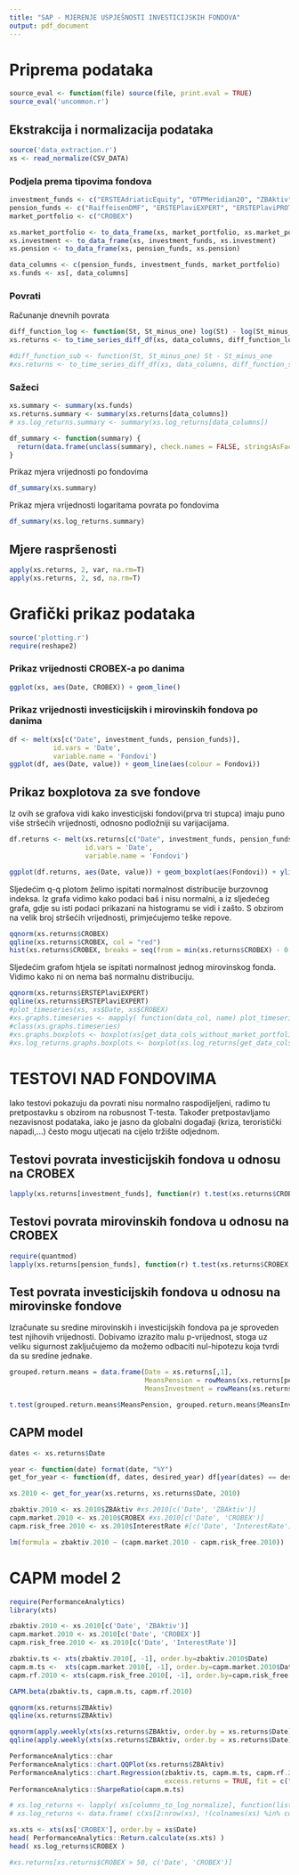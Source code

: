 ```yaml
---
title: "SAP - MJERENJE USPJEŠNOSTI INVESTICIJSKIH FONDOVA"
output: pdf_document
---
```

# Priprema podataka
```r
source_eval <- function(file) source(file, print.eval = TRUE)
source_eval('uncommon.r')
```


## Ekstrakcija i normalizacija podataka

```r
source('data_extraction.r')
xs <- read_normalize(CSV_DATA)
```

### Podjela prema tipovima fondova

```r
investment_funds <- c("ERSTEAdriaticEquity", "OTPMeridian20", "ZBAktiv")
pension_funds <- c("RaiffeisenDMF", "ERSTEPlaviEXPERT", "ERSTEPlaviPROTECT")
market_portfolio <- c("CROBEX")

xs.market_portfolio <- to_data_frame(xs, market_portfolio, xs.market_portfolio)
xs.investment <- to_data_frame(xs, investment_funds, xs.investment)
xs.pension <- to_data_frame(xs, pension_funds, xs.pension)

data_columns <- c(pension_funds, investment_funds, market_portfolio)
xs.funds <- xs[, data_columns]
```

### Povrati
Računanje dnevnih povrata
```r
diff_function_log <- function(St, St_minus_one) log(St) - log(St_minus_one)
xs.returns <- to_time_series_diff_df(xs, data_columns, diff_function_log)

#diff_function_sub <- function(St, St_minus_one) St - St_minus_one
#xs.returns <- to_time_series_diff_df(xs, data_columns, diff_function_sub)

```

### Sažeci
```r
xs.summary <- summary(xs.funds)
xs.returns.summary <- summary(xs.returns[data_columns])
# xs.log_returns.summary <- summary(xs.log_returns[data_columns])

df_summary <- function(summary) {
  return(data.frame(unclass(summary), check.names = FALSE, stringsAsFactors = FALSE))
}
```
Prikaz mjera vrijednosti po fondovima 
```r
df_summary(xs.summary)
```

Prikaz mjera vrijednosti logaritama povrata po fondovima
```r
df_summary(xs.log_returns.summary)
```

## Mjere raspršenosti
```r

apply(xs.returns, 2, var, na.rm=T) 
apply(xs.returns, 2, sd, na.rm=T) 

```

# Grafički prikaz podataka
```r
source('plotting.r')
require(reshape2)
```

### Prikaz vrijednosti CROBEX-a po danima
```r
ggplot(xs, aes(Date, CROBEX)) + geom_line()
```

### Prikaz vrijednosti investicijskih i mirovinskih fondova po danima 
```r
df <- melt(xs[c("Date", investment_funds, pension_funds)], 
           id.vars = 'Date', 
           variable.name = 'Fondovi')
ggplot(df, aes(Date, value)) + geom_line(aes(colour = Fondovi))
```

## Prikaz boxplotova za sve fondove

Iz ovih se grafova vidi kako investicijski fondovi(prva tri stupca) imaju puno više stršećih vrijednosti, odnosno podložniji su varijacijama. 
```r

df.returns <- melt(xs.returns[c("Date", investment_funds, pension_funds)], 
                   id.vars = 'Date', 
                   variable.name = 'Fondovi')
```

```r
ggplot(df.returns, aes(Date, value)) + geom_boxplot(aes(Fondovi)) + ylim(c(-10, 10))
```

Sljedećim q-q plotom želimo ispitati normalnost distribucije burzovnog indeksa. Iz grafa vidimo kako podaci baš i nisu normalni, a iz sljedećeg grafa, gdje su isti podaci prikazani na histogramu se vidi i zašto. S obzirom na velik broj stršećih vrijednosti, primjećujemo teške repove.
```r
qqnorm(xs.returns$CROBEX)
qqline(xs.returns$CROBEX, col = "red")
hist(xs.returns$CROBEX, breaks = seq(from = min(xs.returns$CROBEX) - 0.5, to = max(xs.returns$CROBEX) + 0.5, length = 50))
```

Sljedećim grafom htjela se ispitati normalnost jednog mirovinskog fonda. Vidimo kako ni on nema baš normalnu distribuciju.
```r
qqnorm(xs.returns$ERSTEPlaviEXPERT)
qqline(xs.returns$ERSTEPlaviEXPERT)
#plot_timeseries(xs, xs$Date, xs$CROBEX)
#xs.graphs.timeseries <- mapply( function(data_col, name) plot_timeseries(xs, xs$Date, data_col, name), xs.funds, colnames(xs.funds) )
#class(xs.graphs.timeseries)
#xs.graphs.boxplots <- boxplot(xs[get_data_cols_without_market_portfolio(xs)])
#xs.log_returns.graphs.boxplots <- boxplot(xs.log_returns[get_data_cols_without_market_portfolio(xs.log_returns)], ylim = c(-0.1, 0.1) )
```

# TESTOVI NAD FONDOVIMA 

Iako testovi pokazuju da povrati nisu normalno raspodijeljeni, radimo tu pretpostavku s obzirom na robusnost T-testa. Također pretpostavljamo nezavisnost podataka, iako je jasno da globalni događaji (kriza, teroristički napadi,...) često mogu utjecati na cijelo tržište odjednom.


## Testovi povrata investicijskih fondova u odnosu na CROBEX
```r
lapply(xs.returns[investment_funds], function(r) t.test(xs.returns$CROBEX, r, paired = TRUE))
```


## Testovi povrata mirovinskih fondova u odnosu na CROBEX
```r
require(quantmod)
lapply(xs.returns[pension_funds], function(r) t.test(xs.returns$CROBEX, r, paired = TRUE))
```


## Test povrata investicijskih fondova u odnosu na mirovinske fondove

Izračunate su sredine mirovinskih i investicijskih fondova pa je sproveden test njihovih vrijednosti. Dobivamo izrazito malu p-vrijednost, stoga uz veliku sigurnost zaključujemo da možemo odbaciti nul-hipotezu koja tvrdi da su sredine jednake.

```r
grouped.return.means = data.frame(Date = xs.returns[,1], 
                                  MeansPension = rowMeans(xs.returns[pension_funds]),
                                  MeansInvestment = rowMeans(xs.returns[investment_funds]))

t.test(grouped.return.means$MeansPension, grouped.return.means$MeansInvestment, paired = TRUE)
```

## CAPM model

```r
dates <- xs.returns$Date

year <- function(date) format(date, "%Y")
get_for_year <- function(df, dates, desired_year) df[year(dates) == desired_year, ]

xs.2010 <- get_for_year(xs.returns, xs.returns$Date, 2010)

zbaktiv.2010 <- xs.2010$ZBAktiv #xs.2010[c('Date', 'ZBAktiv')]
capm.market.2010 <- xs.2010$CROBEX #xs.2010[c('Date', 'CROBEX')]
capm.risk_free.2010 <- xs.2010$InterestRate #[c('Date', 'InterestRate')]

lm(formula = zbaktiv.2010 ~ (capm.market.2010 - capm.risk_free.2010))
```

# CAPM model 2
```r
require(PerformanceAnalytics)
library(xts)

zbaktiv.2010 <- xs.2010[c('Date', 'ZBAktiv')]
capm.market.2010 <- xs.2010[c('Date', 'CROBEX')]
capm.risk_free.2010 <- xs.2010[c('Date', 'InterestRate')]

zbaktiv.ts <- xts(zbaktiv.2010[, -1], order.by=zbaktiv.2010$Date)
capm.m.ts <-  xts(capm.market.2010[, -1], order.by=capm.market.2010$Date)
capm.rf.2010 <- xts(capm.risk_free.2010[, -1], order.by=capm.risk_free.2010$Date) 

CAPM.beta(zbaktiv.ts, capm.m.ts, capm.rf.2010)

qqnorm(xs.returns$ZBAktiv)
qqline(xs.returns$ZBAktiv)

qqnorm(apply.weekly(xts(xs.returns$ZBAktiv, order.by = xs.returns$Date), mean))
qqline(apply.weekly(xts(xs.returns$ZBAktiv, order.by = xs.returns$Date), mean))

PerformanceAnalytics::char
PerformanceAnalytics::chart.QQPlot(xs.returns$ZBAktiv)
PerformanceAnalytics::chart.Regression(zbaktiv.ts, capm.m.ts, capm.rf.2010,
                                       excess.returns = TRUE, fit = c("loess", "linear"))
PerformanceAnalytics::SharpeRatio(capm.m.ts)

# xs.log_returns <- lapply( xs[columns_to_log_normalize], function(list) time_series_diff(list, diff_function) )
# xs.log_returns <- data.frame( c(xs[2:nrow(xs), !(colnames(xs) %in% columns_to_log_normalize)], xs.log_returns) )

xs.xts <- xts(xs['CROBEX'], order.by = xs$Date)
head( PerformanceAnalytics::Return.calculate(xs.xts) )
head( xs.log_returns$CROBEX )

#xs.returns[xs.returns$CROBEX > 50, c('Date', 'CROBEX')]
```
